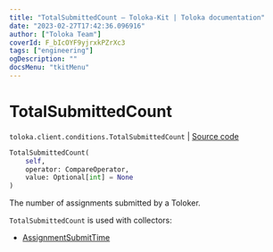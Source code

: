 ```yaml
---
title: "TotalSubmittedCount — Toloka-Kit | Toloka documentation"
date: "2023-02-27T17:42:36.096916"
author: ["Toloka Team"]
coverId: F_bIcOYF9yjrxkPZrXc3
tags: ["engineering"]
ogDescription: ""
docsMenu: "tkitMenu"
---
```


# TotalSubmittedCount
`toloka.client.conditions.TotalSubmittedCount` | [Source code](https://github.com/Toloka/toloka-kit/blob/v1.1.4/src/client/conditions.py#L364)

```python
TotalSubmittedCount(
    self,
    operator: CompareOperator,
    value: Optional[int] = None
)
```

The number of assignments submitted by a Toloker.

`TotalSubmittedCount` is used with collectors:
- [AssignmentSubmitTime](/docs/toloka-kit/reference/toloka.client.collectors.AssignmentSubmitTime)